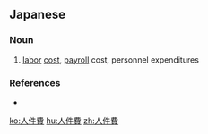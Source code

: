 ==Japanese==
{{ja-kanjitab|じん|けん|ひ|yomi=on}}

===Noun===
{{ja-noun|じんけんひ}}
# [[labor]] [[cost]], [[payroll]] cost, personnel expenditures
#: {{ja-usex|'''人件費'''の占める割合が大きい。|'''じんけんひ''' の しめる わりあい が おおき.い。|Much of it is the '''labor costs'''.}}

===References===
* {{R:Shogakukan}}

[[ko:人件費]]
[[hu:人件費]]
[[zh:人件費]]